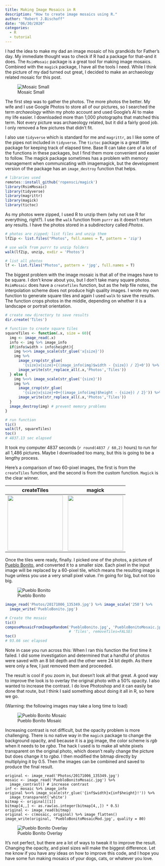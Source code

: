 ```yaml
---
title: Making Image Mosaics in R
description: "How to create image mosaics using R."
author: "Robert J.Bischoff"
date: "06/30/2020"
categories: 
  - R
  - tutorial
---
```


I had the idea to make my dad an image mosaic of his grandkids for Father's day. My immediate thought was to check if R had a package for that--and it does. The `RsimMosaic` package is a great tool for making image mosaics. Combined with the `magick` package, I have all the tools I need. While I think the picture of my dad turned out great, I decided to make an archaeology related mosaic for this post.

![Mosaic Small](PuebloBonitoMosaicSmall.jpg)

The first step was to gather the photos. The more photos the better. My wife and I use Google Photos to store all of our pictures, so I searched the term *archaeology* within my photo account and used Google's AI to make my life easier. I downloaded more than 1,000 photographs that matched this term. Not every picture was archaeology related, but it did a fairly good job. I only removed a few pictures that didn't fit.

I also use `tidyverse` which is standard for me and `magrittr`, as I like some of the pipes not included in `tidyverse`. The `tictoc` package is a great little package for keeping track of elapsed time. Base R can take care of a lot of the functions in these packages, but I find them more convenient and easier to follow. The magick package sometimes has a problem with memory management when communicating with imagemagick, but the development version of the package has an `image_destroy` function that helps.

```r
# libraries used
remotes::install_github('ropensci/magick')
library(RsimMosaic)
library(tidyverse)
library(magrittr)
library(magick)
library(tictoc)
```

As my photos were zipped, I used R to unzip them (why not use R for everything, right?). I use the `walk` function from `purrr` as it doesn't return any results. I have the photos stored in a subdirectory called *Photos*.

```r
# photos are zipped; list files and unzip them
lfZip <- list.files("Photos", full.names = T, pattern = 'zip')

# use walk from purrr to unzip folders
walk(lfZip, unzip, exdir = 'Photos')

# list all photos
lf <- list.files("Photos", pattern = 'jpg', full.names = T)
```

The biggest problem with the image mosaic is that all of the images have to be square. I don't know about you, but I don't take many square photos. `RsimMosaic` does have a `createTiles` function, but as the help file notes, the interpolation scheme does not produce high quality images. I wrote my own function to generate square tiles and again I used `walk` to save the results. The function crops photos in the middle, depending on whether it is a landscape or portrait orientation.

```r
# create new directory to save results
dir.create('Tiles')

# function to create square tiles
squareTiles <- function(.x, size = 60){
  img <- image_read(.x)
  info <- img %>% image_info
  if(info$width > info$height){
    img %<>% image_scale(str_glue('x{size}'))
    img %>%
      image_crop(str_glue(
        '{size}x{size}+{(image_info(img)$width - {size}) / 2}+0')) %>%
      image_write(str_replace_all(.x,'Photos','Tiles'))
  } else {
    img %<>% image_scale(str_glue('{size}'))
    img %>%
      image_crop(str_glue(
        '{size}x{size}+0+{(image_info(img)$height - {size}) / 2}')) %>%
      image_write(str_replace_all(.x,'Photos','Tiles'))
  }
  image_destroy(img) # prevent memory problems
}

# run function
tic()
walk(lf, squareTiles)
toc()
# 4837.13 sec elapsed
```

It took my computer 4837 seconds (`r round(4837 / 60,2)` hours) to run for all 1,486 pictures. Maybe I downloaded too many, but this is going to be a lengthy process.

Here's a comparison of two 60-pixel images, the first is from the `createTiles` function, and the second is from the custom function. `Magick` is the clear winner.

createTiles            |  magick
:-------------------------:|:-------------------------:
<img src="createTiles.jpg" height="180">  |  <img src="magick.jpg" height="180"> 

Once the tiles were ready, finally. I picked one of the photos, a picture of [Pueblo Bonito](https://en.wikipedia.org/wiki/Pueblo_Bonito), and converted it to a smaller size. Each pixel in the input image will be replaced by a 60-pixel tile, which means the resulting image is huge unless you use a very small pixel value. I'm going for big, but not too big.

![Pueblo Bonito](PuebloBonitoOriginal.jpg)

```r
image_read('Photos/20171006_135349.jpg') %>% image_scale('250') %>%
  image_write('PuebloBonito.jpg')

# Create the mosaic
tic()
composeMosaicFromImageRandom('PuebloBonito.jpg', 'PuebloBonitoMosaic.jpg',
                             # 'Tiles', removeTiles=FALSE)
toc()
# 93.66 sec elapsed
```

Note in case you run across this: When I ran this function the first time it failed. I did some investigation and determined that a handful of photos were saved with an 8 bit depth and the other were 24 bit depth. As there were only a few, I just removed them and proceeded.

The result is cool if you zoom in, but doesn't look all that great. A good way to improve the look is to overlay the original photo with a 50% opacity. I also wanted to increase the contrast. I do love Photoshop and it can easily be done that route, but I think I said something about doing it all in R, so here we go.

(Warning: the following images may take a long time to load)

![Pueblo Bonito Mosaic](PuebloBonitoMosaic.jpg)

Increasing contrast is not difficult, but the opacity problem is more challenging. There is no native way in the `magick` package to change the background opacity, and because it is a jpg image, the color scheme is *rgb* when it needs to be *rgba*. The hack I used is to make all white pixels transparent on the original photo, which doesn't really change the picture but does change it to *rgba*. I then modified the bitmap directly by multiplying it by 0.5. Then the images can be combined and saved to produce the final result.

```
original <- image_read('Photos/20171006_135349.jpg')
mosaic <- image_read('PuebloBonitoMosaic.jpg') %>%
  image_contrast() # increase contrast
inf <- mosaic %>% image_info
original %<>% image_scale(str_glue('{inf$width}x{inf$height}!')) %>%
  image_transparent('white')
bitmap <- original[[1]]
bitmap[4,,] <- as.raw(as.integer(bitmap[4,,]) * 0.5)
original <- image_read(bitmap)
original <- c(mosaic, original) %>% image_flatten()
image_write(original, 'PuebloBonitoMosaicMod.jpg', quality = 80)
```

![Pueblo Bonito Overlay](PuebloBonitoMosaicMod.jpg)

It's not perfect, but there are a lot of ways to tweak it to improve the result. Changing the opacity, and pixel sizes will make the biggest difference. Let me know if you have any ideas on how to improve this code, and I hope you have some fun making mosaics of your dogs, cats, or whatever you love.
